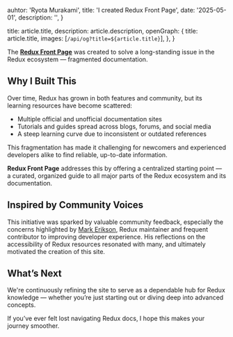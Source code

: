 
  auhtor: 'Ryota Murakami',
  title: 'I created Redux Front Page',
  date: '2025-05-01',
  description: '',
}

  title: article.title,
  description: article.description,
  openGraph: {
    title: article.title,
    images: [`/api/og?title=${article.title}`],
  },
}


The **[Redux Front Page](https://redux-front-page.vercel.app/)** was created to solve a long-standing issue in the Redux ecosystem — fragmented documentation.

## Why I Built This

Over time, Redux has grown in both features and community, but its learning resources have become scattered:

- Multiple official and unofficial documentation sites
- Tutorials and guides spread across blogs, forums, and social media
- A steep learning curve due to inconsistent or outdated references

This fragmentation has made it challenging for newcomers and experienced developers alike to find reliable, up-to-date information.

**Redux Front Page** addresses this by offering a centralized starting point — a curated, organized guide to all major parts of the Redux ecosystem and its documentation.

## Inspired by Community Voices

This initiative was sparked by valuable community feedback, especially the concerns highlighted by [Mark Erikson](https://bsky.app/profile/acemarke.dev/post/3lngz256amc27), Redux maintainer and frequent contributor to improving developer experience. His reflections on the accessibility of Redux resources resonated with many, and ultimately motivated the creation of this site.

## What’s Next

We're continuously refining the site to serve as a dependable hub for Redux knowledge — whether you’re just starting out or diving deep into advanced concepts.

If you’ve ever felt lost navigating Redux docs, I hope this makes your journey smoother.
